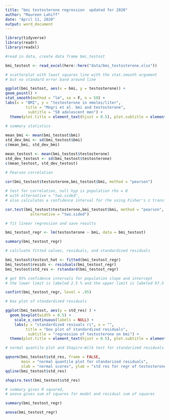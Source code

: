 ```yaml
---
title: "bmi testosterone regression  updated for 2020"
author: "Maureen Lahiff"
date: "April 11, 2020"
output: word_document
---
```

```r
library(tidyverse)
library(readr)
library(readxl)

#read in data, create data frame bmi_testost

bmi_testost <- read_excel(here::here("data/bmi_testosterone.xlsx"))
```

```r
# scatterplot with least squares line with the stat.smooth argument
# but no standard error band around line

ggplot(bmi_testost, aes(x = bmi, y = testosterone)) +
geom_point() +
stat_smooth(method = "lm", se = F, n = 50) +
labs(x = "BMI", y = "testosterone in nmoles/liter",      
         title = "Mogri et al. bmi and testosterone", 
          subtitle = "50 adolescent men") +
  theme(plot.title = element_text(hjust = 0.5), plot.subtitle = element_text(hjust = 0.5))
```

```r
# summary statistics  
  
mean_bmi <- mean(bmi_testost$bmi)
std_dev_bmi <- sd(bmi_testost$bmi)  
c(mean_bmi, std_dev_bmi)

mean_testost <- mean(bmi_testost$testosterone)
std_dev_testost <- sd(bmi_testost$testosterone)  
c(mean_testost, std_dev_testost)
```

```r
# Pearson correlation
  
cor(bmi_testost$testosterone,bmi_testost$bmi, method = "pearson")

# test for correlation, null hyp is population rho = 0
# with alternative = "two.sided", 
# also calculates a confidence interval for rho using Fisher's z transformation

cor.test(bmi_testost$testosterone,bmi_testost$bmi, method = "pearson", 
           alternative = "two.sided")
```

```r
# fit linear regression and save results

bmi_testost_regr <- lm(testosterone ~ bmi, data = bmi_testost)

summary(bmi_testost_regr)
```

```r
# calcluate fitted values, residuals, and standardized residuals

bmi_testost$testost_hat <- fitted(bmi_testost_regr)
bmi_testost$resids <- residuals(bmi_testost_regr)
bmi_testost$std_res <- rstandard(bmi_testost_regr)

# get 95% confidence intervals for population slope and intercept
# the lower limit is labeled 2.5 % and the upper limit is labeled 97.5 %

confint(bmi_testost_regr, level = .95)
```

```r
# box plot of standardized residuals

ggplot(bmi_testost, aes(y = std_res) ) +
  geom_boxplot(width = 0.5) +
    scale_x_continuous(labels = NULL) +
    labs(y = "standardized resiuals ri", x = "",      
         title = "box plot of standardized residuals", 
          subtitle = "regression of testosterone on bmi") +
  theme(plot.title = element_text(hjust = 0.5), plot.subtitle = element_text(hjust = 0.5))
```

```r
# normal quantile plot and Shapiro-Wilk test for standarized residuals

qqnorm(bmi_testost$std_res, frame = FALSE,
       main = "normal quantile plot for standarized residuals",
       xlab = "normal scores", ylab = "std res for regr of testosterone on bmi")
qqline(bmi_testost$std_res)

shapiro.test(bmi_testost$std_res)
```

```r
# summary gives R squared, 
# anova gives sum of squares for model and residual sum of squares

summary(bmi_testost_regr)

anova(bmi_testost_regr)
```